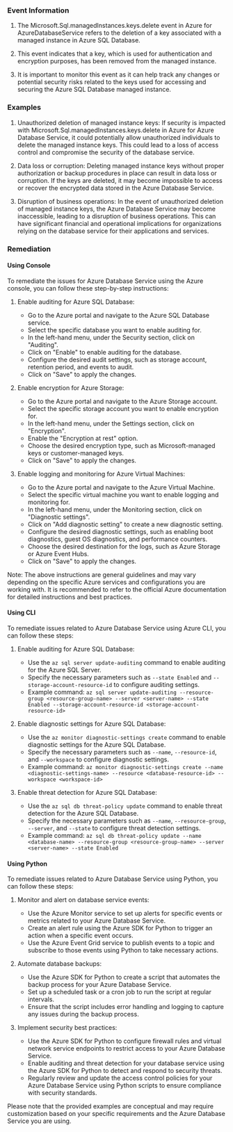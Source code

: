 
### Event Information

1. The Microsoft.Sql.managedInstances.keys.delete event in Azure for AzureDatabaseService refers to the deletion of a key associated with a managed instance in Azure SQL Database.

2. This event indicates that a key, which is used for authentication and encryption purposes, has been removed from the managed instance.

3. It is important to monitor this event as it can help track any changes or potential security risks related to the keys used for accessing and securing the Azure SQL Database managed instance.


### Examples

1. Unauthorized deletion of managed instance keys: If security is impacted with Microsoft.Sql.managedInstances.keys.delete in Azure for Azure Database Service, it could potentially allow unauthorized individuals to delete the managed instance keys. This could lead to a loss of access control and compromise the security of the database service.

2. Data loss or corruption: Deleting managed instance keys without proper authorization or backup procedures in place can result in data loss or corruption. If the keys are deleted, it may become impossible to access or recover the encrypted data stored in the Azure Database Service.

3. Disruption of business operations: In the event of unauthorized deletion of managed instance keys, the Azure Database Service may become inaccessible, leading to a disruption of business operations. This can have significant financial and operational implications for organizations relying on the database service for their applications and services.

### Remediation

#### Using Console

To remediate the issues for Azure Database Service using the Azure console, you can follow these step-by-step instructions:

1. Enable auditing for Azure SQL Database:
   - Go to the Azure portal and navigate to the Azure SQL Database service.
   - Select the specific database you want to enable auditing for.
   - In the left-hand menu, under the Security section, click on "Auditing".
   - Click on "Enable" to enable auditing for the database.
   - Configure the desired audit settings, such as storage account, retention period, and events to audit.
   - Click on "Save" to apply the changes.

2. Enable encryption for Azure Storage:
   - Go to the Azure portal and navigate to the Azure Storage account.
   - Select the specific storage account you want to enable encryption for.
   - In the left-hand menu, under the Settings section, click on "Encryption".
   - Enable the "Encryption at rest" option.
   - Choose the desired encryption type, such as Microsoft-managed keys or customer-managed keys.
   - Click on "Save" to apply the changes.

3. Enable logging and monitoring for Azure Virtual Machines:
   - Go to the Azure portal and navigate to the Azure Virtual Machine.
   - Select the specific virtual machine you want to enable logging and monitoring for.
   - In the left-hand menu, under the Monitoring section, click on "Diagnostic settings".
   - Click on "Add diagnostic setting" to create a new diagnostic setting.
   - Configure the desired diagnostic settings, such as enabling boot diagnostics, guest OS diagnostics, and performance counters.
   - Choose the desired destination for the logs, such as Azure Storage or Azure Event Hubs.
   - Click on "Save" to apply the changes.

Note: The above instructions are general guidelines and may vary depending on the specific Azure services and configurations you are working with. It is recommended to refer to the official Azure documentation for detailed instructions and best practices.

#### Using CLI

To remediate issues related to Azure Database Service using Azure CLI, you can follow these steps:

1. Enable auditing for Azure SQL Database:
   - Use the `az sql server update-auditing` command to enable auditing for the Azure SQL Server.
   - Specify the necessary parameters such as `--state Enabled` and `--storage-account-resource-id` to configure auditing settings.
   - Example command: `az sql server update-auditing --resource-group <resource-group-name> --server <server-name> --state Enabled --storage-account-resource-id <storage-account-resource-id>`

2. Enable diagnostic settings for Azure SQL Database:
   - Use the `az monitor diagnostic-settings create` command to enable diagnostic settings for the Azure SQL Database.
   - Specify the necessary parameters such as `--name`, `--resource-id`, and `--workspace` to configure diagnostic settings.
   - Example command: `az monitor diagnostic-settings create --name <diagnostic-settings-name> --resource <database-resource-id> --workspace <workspace-id>`

3. Enable threat detection for Azure SQL Database:
   - Use the `az sql db threat-policy update` command to enable threat detection for the Azure SQL Database.
   - Specify the necessary parameters such as `--name`, `--resource-group`, `--server`, and `--state` to configure threat detection settings.
   - Example command: `az sql db threat-policy update --name <database-name> --resource-group <resource-group-name> --server <server-name> --state Enabled`

#### Using Python

To remediate issues related to Azure Database Service using Python, you can follow these steps:

1. Monitor and alert on database service events:
   - Use the Azure Monitor service to set up alerts for specific events or metrics related to your Azure Database Service.
   - Create an alert rule using the Azure SDK for Python to trigger an action when a specific event occurs.
   - Use the Azure Event Grid service to publish events to a topic and subscribe to those events using Python to take necessary actions.

2. Automate database backups:
   - Use the Azure SDK for Python to create a script that automates the backup process for your Azure Database Service.
   - Set up a scheduled task or a cron job to run the script at regular intervals.
   - Ensure that the script includes error handling and logging to capture any issues during the backup process.

3. Implement security best practices:
   - Use the Azure SDK for Python to configure firewall rules and virtual network service endpoints to restrict access to your Azure Database Service.
   - Enable auditing and threat detection for your database service using the Azure SDK for Python to detect and respond to security threats.
   - Regularly review and update the access control policies for your Azure Database Service using Python scripts to ensure compliance with security standards.

Please note that the provided examples are conceptual and may require customization based on your specific requirements and the Azure Database Service you are using.

